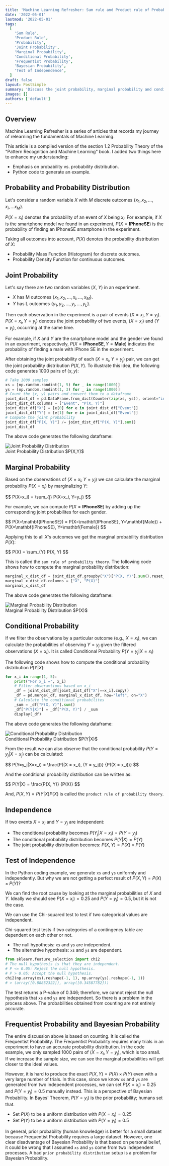 ```yaml
---
title: 'Machine Learning Refresher: Sum rule and Product rule of Probability Theory'
date: '2022-05-01'
lastmod: '2022-05-01'
tags:
  [
    'Sum Rule',
    'Product Rule',
    'Probability',
    'Joint Probability',
    'Marginal Probability',
    'Conditional Probability',
    'Frequentist Probability',
    'Bayesian Probability',
    'Test of Independence',
  ]
draft: false
layout: PostSimple
summary: 'Discuss the joint probability, marginal probability and conditional probability with Math equations and Python code example.'
images: []
authors: ['default']
---
```


## Overview

Machine Learning Refresher is a series of articles that records my journey of relearning the fundamentals of Machine Learning.

This article is a compiled version of the section 1.2 Probability Theory of the "Pattern Recognition and Machine Learning" book.
I added two things here to enhance my understanding:

- Emphasis on probability vs. probability distribution.
- Python code to generate an example.

<TOCInline exclude="Overview" toc={props.toc} asDisclosure />

## Probability and Probability Distribution

Let's consider a random variable $X$ with $M$ discrete outcomes $\{x_1, x_2,..., x_i, ... x_M\}$.

$P(X=x_i)$ denotes the probability of an event of $X$ being $x_i$. For example,
if $X$ is the smartphone model we found in an experiment, $P(X=\mathbf{IPhoneSE})$ is the probability of finding
an IPhoneSE smartphone in the experiment.

Taking all outcomes into account, $P(X)$ denotes the probability distribution of $X$:

- Probability Mass Function (Histogram) for discrete outcomes.
- Probability Density Function for continuous outcomes.

## Joint Probability

Let's say there are two random variables ($X$, $Y$) in an experiment.

- $X$ has M outcomes $\{x_1, x_2, ..., x_i, ..., x_M\}$.
- $Y$ has L outcomes $\{y_1, y_2, ..., y_j, ..., y_L\}$.

Then each observation in the experiment is a pair of events $(X=x_i, Y=y_j)$. $P(X=x_i, Y=y_j)$ denotes the joint probability of two events, $(X=x_i)$ and $(Y=y_j)$, occurring at the same time.

For example, if $X$ and $Y$ are the smartphone model and the gender we
found in an experiment, respectively, $P(X=\mathbf{IPhoneSE}, Y=\mathbf{Male})$ indicates the probability of finding a male with IPhone SE in the experiment.

After obtaining the joint probability of each $(X=x_i, Y=y_j)$ pair, we can get the joint probability distribution $P(X, Y)$.
To illustrate this idea, the following code generates 1000 pairs of $(x, y)$:

```python
# Take 1000 samples
xs = [np.random.randint(1, 5) for _ in range(1000)]
ys = [np.random.randint(1, 3) for _ in range(1000)]
# Count the (x, y) pairs and convert them to a dataframe
joint_dist_df = pd.DataFrame.from_dict(Counter(zip(xs, ys)), orient="index").reset_index()
joint_dist_df.columns = ["Event", "P(X, Y)"]
joint_dist_df["X"] = [e[0] for e in joint_dist_df["Event"]]
joint_dist_df["Y"] = [e[1] for e in joint_dist_df["Event"]]
# Compute the joint probability
joint_dist_df["P(X, Y)"] /= joint_dist_df["P(X, Y)"].sum()
joint_dist_df
```

The above code generates the following dataframe:

<div>
  <img
    alt="Joint Probability Distribution"
    src="/static/images/probability-theory/joint-probs.png"
    style={{ maxHeight: '400px', margin: 'auto' }}
  />
  <div className="text-center">Joint Probability Distribution $P(X,Y)$</div>
</div>

## Marginal Probability

Based on the observations of $(X=x_i, Y=y_j)$ we can calculate the marginal probability $P(X=x_i)$ by
marginalizing $Y$:

<div style={{ overflowX: 'auto' }}>$$ P(X=x_i) = \sum_{j} P(X=x_i, Y=y_j) $$</div>

For example, we can compute $P(X=\mathbf{IPhoneSE})$ by adding up the corresponding joint
probabilites for each gender.

<div style={{ overflowX: 'auto' }}>
  $$ P(X=\mathbf{IPhoneSE}) = P(X=\mathbf{IPhoneSE}, Y=\mathbf{Male}) + P(X=\mathbf{IPhoneSE},
  Y=\mathbf{Female}) $$
</div>

Applying this to all $X$'s outcomes we get the marginal probability distribution $P(X)$:

<div style={{ overflowX: 'auto' }}>$$ P(X) = \sum_{Y} P(X, Y) $$</div>

This is called the `sum rule of probability theory`.
The following code shows how to compute the marginal probability distribution:

```python
marginal_x_dist_df = joint_dist_df.groupby("X")["P(X, Y)"].sum().reset_index()
marginal_x_dist_df.columns = ["X", "P(X)"]
marginal_x_dist_df
```

The above code generates the following dataframe:

<div>
  <img
    alt="Marginal Probability Distribution"
    src="/static/images/probability-theory/marginal-probs.png"
    style={{ maxHeight: '400px', margin: 'auto' }}
  />
  <div className="text-center">Marginal Probability Distribution $P(X)$</div>
</div>

## Conditional Probability

If we filter the observations by a particular outcome (e.g., $X=x_i$), we can calculate the probabilities of
observing $Y=y_j$ given the filtered observations ($X=x_i$). It is called Conditional Probability $P(Y=y_j|X=x_i)$

The following code shows how to compute the conditional probability distribution $P(Y|X)$:

```python
for x_i in range(1, 5):
    print("For x_i =", x_i)
    # Filter obseravtions based on x_i
    _df = joint_dist_df[joint_dist_df["X"]==x_i].copy()
    _df = pd.merge(_df, marginal_x_dist_df, how="left", on="X")
    # Calculate the conditional probabilites
    _sum = _df["P(X, Y)"].sum()
    _df["P(Y|X)"] = _df["P(X, Y)"] / _sum
    display(_df)
```

The above code generates the following dataframe:

<div>
  <img
    alt="Conditional Probability Distribution"
    src="/static/images/probability-theory/conditional-probs.png"
    style={{ maxHeight: '700px', margin: 'auto' }}
  />
  <div className="text-center">Conditional Probability Distribution $P(Y|X)$</div>
</div>

From the result we can also observe that the conditional probability $P(Y=y_j|X=x_j)$ can be calculated:

<div style={{ overflowX: 'auto' }}>
  $$ P(Y=y_j|X=x_i) = \frac{P((X = x_i), (Y = y_j))}
  {P((X = x_i))}
  $$
</div>

And the conditional probability distribution can be written as:

<div style={{ overflowX: 'auto' }}>
  $$ P(Y|X) = \frac{P(X, Y)}
  {P(X)}
  $$
</div>

And, $P(X,Y)=P(Y|X)P(X)$ is called the `product rule of probability theory`.

## Independence

If two events $X=x_i$ and $Y=y_j$ are independent:

- The conditional probability becomes $P(Y_j|X=x_i) = P(Y=y_j)$
- The conditional probability distribution becomes $P(Y|X) = P(Y)$
- The joint probability distribution becomes: $P(X, Y) = P(X) \times P(Y)$

## Test of Independence

In the Python coding example, we generate `xs` and `ys` uniformly and independently. But why we are not
getting a perfect result of $P(X, Y) = P(X) \times P(Y)$?

We can find the root cause by looking at the marginal probabilities of $X$ and $Y$. Ideally we should see $P(X=x_i)=0.25$ and $P(Y=y_j)=0.5$, but
it is not the case.

We can use the Chi-squared test to test if two categorical values are independent.

Chi-squared test tests if two categories of a contingency table are dependent on each other or not.

- The null hypothesis: `xs` and `ys` are independent.
- The alternative hypothesis: `xs` and `ys` are dependent.

```python
from sklearn.feature_selection import chi2
# The null hypothesis is that they are independent.
# P <= 0.05: Reject the null hypothesis.
# P > 0.05: Accept the null hypothesis.
chi2(np.array(xs).reshape(-1, 1), np.array(ys).reshape(-1, 1))
# > (array([0.88852322]), array([0.34587782]))
```

The test returns a P-value of 0.346; therefore, we cannot reject the null hypothesis that `xs` and `ys` are independent. So
there is a problem in the process above. The probabilities obtained from counting are not entirely accurate.

## Frequentist Probability and Bayesian Probability

The entire discussion above is based on counting. It is called the Frequentist Probability.
The Frequentist Probability requires many trials in an experiment to have an accurate probability distribution. In the code example, we only sampled 1000 pairs of $(X=x_i, Y=y_j)$, which is too small.
If we increase the sample size, we can see the marginal probabilities will get closer to the ideal values.

However, it is hard to produce the exact $P(X, Y) = P(X) \times P(Y)$ even with a very large number of trials. In this case, since we know `xs` and `ys` are generated from two
independent processes, we can set $P(X=x_i)=0.25$ and $P(Y=y_j)=0.5$ manually instead. This is a perspective of Bayesian Probability.
In Bayes' Theorem, $P(Y=y_i)$ is the prior probability; humans set that.

- Set $P(X)$ to be a uniform distribution with $P(X=x_i)=0.25$
- Set $P(Y)$ to be a uniform distribution with $P(Y=y_i)=0.5$

In general, prior probability (human knowledge) is better for a small dataset because Frequentist Probability requires a large dataset.
However, one clear disadvantage of Bayesian Probability is that based on personal belief, it could be wrong that I assumed `xs` and `ys` come from
two independent processes. A bad `prior probability distribution` setup is a problem for Bayesian Probability.
